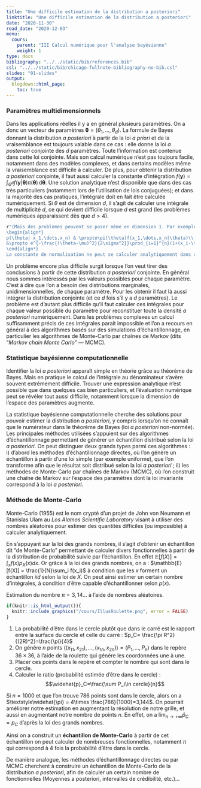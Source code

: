 ```yaml
---
title: "Une difficile estimation de la distribution a posteriori"
linktitle: "Une difficile estimation de la distribution a posteriori"
date: "2020-11-30"
read_date: "2020-12-03"
menu:
  cours:
    parent: "III Calcul numérique pour l'analyse bayésienne"
    weight: 1
type: docs
bibliography: "../../static/bib/references.bib"
csl: "../../static/bib/chicago-fullnote-bibliography-no-bib.csl"
slides: "01-slides"
output:
  blogdown::html_page:
    toc: true
---
```


### Paramètres multidimensionnels

Dans les applications réelles il y a en général plusieurs paramètres. On a donc un vecteur de paramètres $\boldsymbol{\theta} = (\theta_1,\dots, \theta_d)$. La formule de Bayes donnant la distribution *a posteriori* à partir de la loi *a priori* et de la vraisemblance est toujours valable dans ce cas : elle donne la loi *a posteriori* conjointe des $d$ paramètres. Toute l'information est contenue dans cette loi conjointe. Mais son calcul numérique n'est pas toujours facile, notamment dans des modèles complexes, et dans certains modèles même la vraisemblance est difficile à calculer. De plus, pour obtenir la distribution *a posteriori* conjointe, il faut aussi calculer la constante d'intégration $f(\boldsymbol{y}) = \textstyle \int_{\Theta^d} f(\boldsymbol{y}|\boldsymbol{\theta})\pi(\boldsymbol{\theta})\,\text{d}\boldsymbol{\theta}$. Une solution analytique n'est disponible que dans des cas très particuliers (notamment lors de l'utilisation de lois conjuguées); et dans la majorité des cas pratiques, l'intégrale doit en fait être calculée numériquement. Si $\theta$ est de dimension $d$, il s'agit de calculer une intégrale de multiplicité $d$, ce qui devient difficile lorsque $d$ est grand (les problèmes numériques apparaissent dès que $d> 4$). 

```r
r"(Mais des problèmes peuvent se poser même en dimension 1. Par exemple, si l'on considère un échantillon $x_1,\dots,x_n$ d'une loi de Cauchy $\mathcal{C}(\theta, 1)$ avec comme prior $p(\theta) = \mathcal{N}(\mu, \sigma^2)$, avec $\mu$ et $\sigma$ connus. La distribution *a posteriori* est alors 
\begin{align*}
p(\theta| x_1,\dots,x_n) & \propto\pi(\theta)f(x_1,\dots,x_n|\theta)\\
&\propto e^{-\frac{(\theta-\mu)^2}{2\sigma^2}}\prod_{i=1}^{n}(1+(x_i-\theta)^2)^{-1}
\end{align*}
La constante de normalisation ne peut se calculer analytiquement dans ce cas, et il est donc impossible de donner une expression analytique pour ce posterior.)"
```

Un problème encore plus difficile surgit lorsque l'on veut tirer des conclusions à partir de cette distribution *a posteriori* conjointe. En général nous sommes intéressés par les valeurs possibles pour chaque paramètre. C'est à dire que l'on a besoin des distributions marginales, unidimensionnelles, de chaque paramètre. Pour les obtenir il faut là aussi intégrer la distribution conjointe (et ce $d$ fois s'il y a $d$ paramètres). Le problème est d'autant plus difficile qu'il faut calculer ces intégrales pour chaque valeur possible du paramètre pour reconstituer toute la densité *a posteriori* numériquement. Dans les problèmes complexes un calcul suffisamment précis de ces intégrales parait impossible et l'on a recours en général à des algorithmes basés sur des simulations d'échantillonnage, en particulier les algorithmes de Monte-Carlo par chaînes de Markov (dits "*Markov chain Monte Carlo*" --- MCMC).


### Statistique bayésienne computationnelle

Identifier la loi *a posteriori* apparaît simple en théorie grâce au théorème de Bayes. Mais en pratique le calcul de l'intégrale au dénominateur s'avère souvent extrêmement difficile. Trouver une expression analytique n'est possible que dans quelques cas bien particuliers, et l'évaluation numérique peut se révéler tout aussi difficile, notamment lorsque la dimension de l'espace des paramètres augmente.

La statistique bayésienne computationnelle cherche des solutions pour pouvoir estimer la distribution *a posteriori*, y compris lorsqu'on ne connaît que le numérateur dans le théorème de Bayes (loi *a posteriori* non-normée). Les principales méthodes utilisées s'appuient sur des algorithmes d'échantillonnage permettant de générer un échantillon distribué selon la loi *a posteriori*. On peut distinguer deux grands types parmi ces algorithmes : i) d'abord les méthodes d'échantillonnage directes, où l'on génère un échantillon à partir d'une loi simple (par exemple uniforme), que l'on transforme afin que le résultat soit distribué selon la loi *a posteriori* ; ii) les méthodes de Monte-Carlo par chaînes de Markov (MCMC), où l'on construit une chaîne de Markov sur l'espace des paramètres dont la loi invariante correspond à la loi *a posteriori*.

### Méthode de Monte-Carlo

Monte-Carlo (1955) est le nom crypté d'un projet de John von Neumann et Stanislas Ulam au *Los Alamos Scientific Laboratory* visant à utiliser des nombres aléatoires pour estimer des quantités difficiles (ou impossible) à calculer analytiquement.

En s'appuyant sur la loi des grands nombres, il s'agit d'obtenir un échantillon dit "de Monte-Carlo" permettant de calculer divers fonctionnelles à partir de la distribution de probabilité suivie par l'échantillon. En effet $\mathbb{E}[f(X)] = \int_x f(x)p_X(x)dx$. Or grâce à la loi des grands nombres, on a : $\mathbb{E}[f(X)] = \frac{1}{N}\sum_i f(x_i)$ à condition que les $x$ forment un échantillon $iid$ selon la loi de $X$. On peut ainsi estimer un certain nombre d'intégrales, à condition d'être capable d'échantillonner selon $p(x)$.



:::{.Example data-latex=""} 
Estimation du nombre $\pi=3,14\dots$ à l'aide de nombres aléatoires.

\begin{figure}[!h]
\hfill\begin{minipage}{0.4\textwidth}
\vspace{0.8cm}
  \hspace{0.2cm}\includegraphics[width=0.9\textwidth]{roulette_lowres}\vspace{0.7cm}\\
   \small \quad Une roulette de casino (à Monte-Carlo ?)
\end{minipage}\hfill
\begin{minipage}{0.5\textwidth}
   \hspace{0.6cm}\includegraphics[width=0.65\textwidth]{piCircle}\\
  \centerline{\small \hspace{-1.8cm} Une cible quadrillée en 36$\times$36}
  \end{minipage}\hfill
\end{figure}\bigskip
\endgraf

```r
if(knitr::is_html_output()){
  knitr::include_graphics("/cours/IllusRoulette.png", error = FALSE)
}
```

  1. La probabilité d'être dans le cercle plutôt que dans le carré est le rapport entre la surface du cercle et celle du carré : $p_C= \frac{\pi R^2}{(2R)^2}=\frac{\pi}{4}$
  2. On génère $n$ points $\left((x_{11},x_{21}),\dots,(x_{1n},x_{2n})\right)=(P_1,\dots,P_n)$ dans le repère $36\times 36$, à l'aide de la roulette qui génère les coordonnées une à une.
  3. Placer ces points dans le repère et compter le nombre qui sont dans le cercle.
  4. Calculer le ratio (probabilité estimée d'être dans le cercle) : $$\widehat{p}_C=\frac{\sum P_i\in cercle}{n}$$

Si $n=1000$ et que l'on trouve $786$ points sont dans le cercle,  alors on a $\textstyle\widehat{\pi} = 4\times \frac{786}{1000}=3,144$. On pourrait améliorer notre estimation en augmentant la résolution de notre grille, et aussi en augmentant notre nombre de points $n$. En effet, on a $\lim_{n\to+\infty}\widehat{p}_C = p_C$ d'après la loi des grands nombres.  

Ainsi on a construit un **échantillon de Monte-Carlo** à partir de cet échantillon on peut calculer de nombreuses fonctionnelles, notamment $\pi$ qui correspond à 4 fois la probabilité d'être dans le cercle.  

De manière analogue, les méthodes d'échantillonnage directes ou par MCMC cherchent à construire un échantillon de Monte-Carlo de la distribution *a posteriori*, afin de calculer un certain nombre de fonctionnelles (Moyennes a posteriori, intervalles de crédibilité, etc.)...
:::